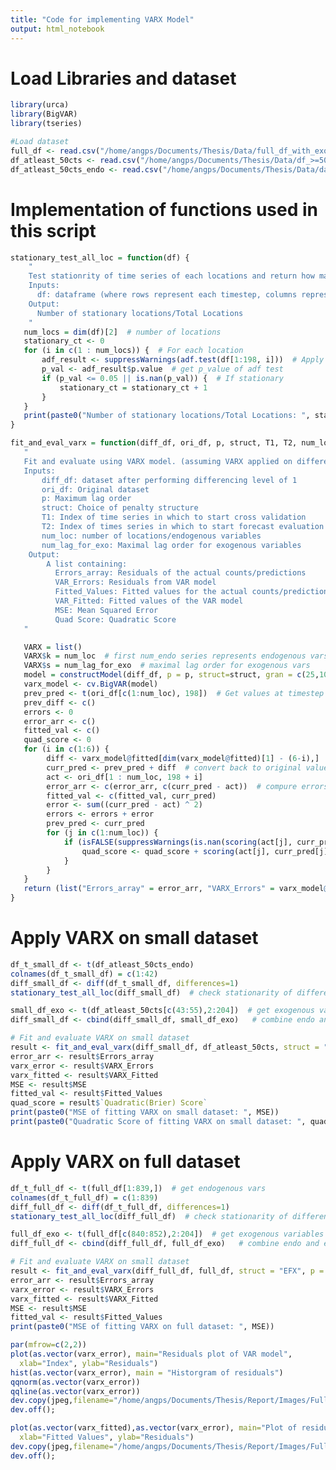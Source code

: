 ```yaml
---
title: "Code for implementing VARX Model"
output: html_notebook
---
```


# Load Libraries and dataset
```r
library(urca)
library(BigVAR)
library(tseries)

#Load dataset
full_df <- read.csv("/home/angps/Documents/Thesis/Data/full_df_with_exo.csv")
df_atleast_50cts <- read.csv("/home/angps/Documents/Thesis/Data/df_>=50_with_exo.csv")
df_atleast_50cts_endo <- read.csv("/home/angps/Documents/Thesis/Data/data_>=50cts.csv")
```

# Implementation of functions used in this script
```r
stationary_test_all_loc = function(df) {
    "
    Test stationrity of time series of each locations and return how many locations with stationary time series.
    Inputs:
      df: dataframe (where rows represent each timestep, columns represent individual location)
    Output:
      Number of stationary locations/Total Locations
    "
   num_locs = dim(df)[2]  # number of locations
   stationary_ct <- 0
   for (i in c(1 : num_locs)) {  # For each location
       adf_result <- suppressWarnings(adf.test(df[1:198, i]))  # Apply adf test first 198 values as training set has 198 values
       p_val <- adf_result$p.value  # get p_value of adf test
       if (p_val <= 0.05 || is.nan(p_val)) {  # If stationary
           stationary_ct = stationary_ct + 1
       }
   }
   print(paste0("Number of stationary locations/Total Locations: ", stationary_ct, " / " , num_locs))
}

fit_and_eval_varx = function(diff_df, ori_df, p, struct, T1, T2, num_loc, num_lag_for_exo) {
   "
   Fit and evaluate using VARX model. (assuming VARX applied on differenced series)
   Inputs: 
       diff_df: dataset after performing differencing level of 1
       ori_df: Original dataset
       p: Maximum lag order
       struct: Choice of penalty structure
       T1: Index of time series in which to start cross validation
       T2: Index of times series in which to start forecast evaluation
       num_loc: number of locations/endogenous variables
       num_lag_for_exo: Maximal lag order for exogenous variables
    Output:
        A list containing:
          Errors_array: Residuals of the actual counts/predictions
          VAR_Errors: Residuals from VAR model
          Fitted_Values: Fitted values for the actual counts/predictions
          VAR_Fitted: Fitted values of the VAR model
          MSE: Mean Squared Error
          Quad Score: Quadratic Score
   "

   VARX = list()
   VARX$k = num_loc  # first num_endo series represents endogenous vars
   VARX$s = num_lag_for_exo  # maximal lag order for exogenous vars
   model = constructModel(diff_df, p = p, struct=struct, gran = c(25,10), VARX = VARX, T1 = T1, T2 = T2)
   varx_model <- cv.BigVAR(model)
   prev_pred <- t(ori_df[c(1:num_loc), 198])  # Get values at timestep 198
   prev_diff <- c()
   errors <- 0
   error_arr <- c()
   fitted_val <- c()
   quad_score <- 0
   for (i in c(1:6)) {
        diff <- varx_model@fitted[dim(varx_model@fitted)[1] - (6-i),]  # get predicted differences 
        curr_pred <- prev_pred + diff  # convert back to original values
        act <- ori_df[1 : num_loc, 198 + i]
        error_arr <- c(error_arr, c(curr_pred - act))  # compure errors
        fitted_val <- c(fitted_val, curr_pred)
        error <- sum((curr_pred - act) ^ 2)
        errors <- errors + error
        prev_pred <- curr_pred
        for (j in c(1:num_loc)) {
            if (isFALSE(suppressWarnings(is.nan(scoring(act[j], curr_pred[j], distr=c("poisson"))['quadratic'])))) {
                quad_score <- quad_score + scoring(act[j], curr_pred[j], distr=c("poisson"))['quadratic']
            }
        }
   }
   return (list("Errors_array" = error_arr, "VARX_Errors" = varx_model@resids, "Fitted_Values" = fitted_val, "VARX_Fitted" = varx_model@fitted, "MSE" = errors/6, 'Quadratic(Brier) Score' = quad_score/6))
}

```

# Apply VARX on small dataset 
```r
df_t_small_df <- t(df_atleast_50cts_endo)
colnames(df_t_small_df) = c(1:42)
diff_small_df <- diff(df_t_small_df, differences=1)
stationary_test_all_loc(diff_small_df)  # check stationarity of differenced series```
```

```r
small_df_exo <- t(df_atleast_50cts[c(43:55),2:204])  # get exogenous variables
diff_small_df <- cbind(diff_small_df, small_df_exo)   # combine endo and exo together
```

```r
# Fit and evaluate VARX on small dataset
result <- fit_and_eval_varx(diff_small_df, df_atleast_50cts, struct = "EFX", p = 6, T1 = 156, T2 = 198, num_loc = 42, num_lag_for_exo = 1)
error_arr <- result$Errors_array
varx_error <- result$VARX_Errors
varx_fitted <- result$VARX_Fitted
MSE <- result$MSE
fitted_val <- result$Fitted_Values
quad_score = result$`Quadratic(Brier) Score`
print(paste0("MSE of fitting VARX on small dataset: ", MSE))
print(paste0("Quadratic Score of fitting VARX on small dataset: ", quad_score))
```

# Apply VARX on full dataset 

```r
df_t_full_df <- t(full_df[1:839,])  # get endogenous vars 
colnames(df_t_full_df) = c(1:839)
diff_full_df <- diff(df_t_full_df, differences=1)
stationary_test_all_loc(diff_full_df)  # check stationarity of differenced series```
```

```r
full_df_exo <- t(full_df[c(840:852),2:204])  # get exogenous variables
diff_full_df <- cbind(diff_full_df, full_df_exo)   # combine endo and exo together
```

```r
# Fit and evaluate VARX on small dataset
result <- fit_and_eval_varx(diff_full_df, full_df, struct = "EFX", p = 6, T1 = 156, T2 = 198, num_loc = 839, num_lag_for_exo = 1)
error_arr <- result$Errors_array
varx_error <- result$VARX_Errors
varx_fitted <- result$VARX_Fitted
MSE <- result$MSE
fitted_val <- result$Fitted_Values
print(paste0("MSE of fitting VARX on full dataset: ", MSE))
```


```r
par(mfrow=c(2,2))
plot(as.vector(varx_error), main="Residuals plot of VAR model", 
  xlab="Index", ylab="Residuals")
hist(as.vector(varx_error), main = "Historgram of residuals")
qqnorm(as.vector(varx_error))
qqline(as.vector(varx_error))
dev.copy(jpeg,filename="/home/angps/Documents/Thesis/Report/Images/Full_VARX_diff_resids.jpg");
dev.off();
```

```r
plot(as.vector(varx_fitted),as.vector(varx_error), main="Plot of residuals against fitted values", 
  xlab="Fitted Values", ylab="Residuals")
dev.copy(jpeg,filename="/home/angps/Documents/Thesis/Report/Images/Full_VARX_diff_resids_vs_values.jpg");
dev.off();
```
